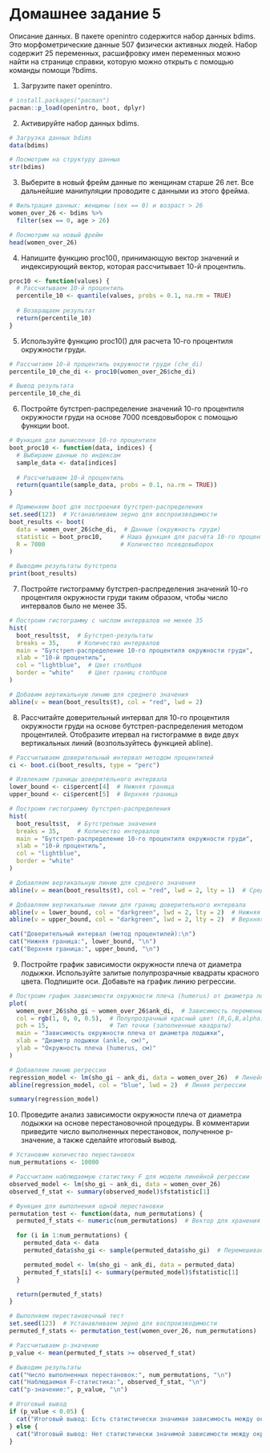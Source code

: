# Домашнее задание 5

Описание данных. В пакете openintro содержится набор данных bdims. Это морфометрические данные 507 физически активных людей. Набор содержит 25 переменных, расшифровку имен переменных можно найти на странице справки, которую можно открыть с помощью команды помощи ?bdims.

1. Загрузите пакет openintro.

```r
# install.packages("pacman")
pacman::p_load(openintro, boot, dplyr)
```

2. Активируйте набор данных bdims.

```r
# Загрузка данных bdims
data(bdims)

# Посмотрим на структуру данных
str(bdims)
```


3. Выберите в новый фрейм данные по женщинам старше 26 лет. Все дальнейшие манипуляции проводите с данными из этого фрейма.

```r
# Фильтрация данных: женщины (sex == 0) и возраст > 26
women_over_26 <- bdims %>%
  filter(sex == 0, age > 26)

# Посмотрим на новый фрейм
head(women_over_26)
```

4. Напишите функцию proc10(), принимающую вектор значений и индексирующий вектор, которая рассчитывает 10-й процентиль.

```r
proc10 <- function(values) {
  # Рассчитываем 10-й процентиль
  percentile_10 <- quantile(values, probs = 0.1, na.rm = TRUE)
  
  # Возвращаем результат
  return(percentile_10)
}
```

5. Используйте функцию proc10() для расчета 10-го процентиля окружности груди.

```r
# Рассчитаем 10-й процентиль окружности груди (che_di)
percentile_10_che_di <- proc10(women_over_26$che_di)

# Вывод результата
percentile_10_che_di
```


6. Постройте бутстреп-распределение значений 10-го процентиля окружности груди на основе 7000 псевдовыборок с помощью функции boot.

```r
# Функция для вычисления 10-го процентиля
boot_proc10 <- function(data, indices) {
  # Выбираем данные по индексам
  sample_data <- data[indices]
  
  # Рассчитываем 10-й процентиль
  return(quantile(sample_data, probs = 0.1, na.rm = TRUE))
}

# Применяем boot для построения бутстреп-распределения
set.seed(123)  # Устанавливаем зерно для воспроизводимости
boot_results <- boot(
  data = women_over_26$che_di,  # Данные (окружность груди)
  statistic = boot_proc10,     # Наша функция для расчёта 10-го процентиля
  R = 7000                     # Количество псевдовыборок
)

# Выводим результаты бутстрепа
print(boot_results)
```

7. Постройте гистограмму бутстреп-распределения значений 10-го процентиля окружности груди таким образом, чтобы число интервалов было не менее 35.

```r
# Построим гистограмму с числом интервалов не менее 35
hist(
  boot_results$t,  # Бутстреп-результаты
  breaks = 35,     # Количество интервалов
  main = "Бутстреп-распределение 10-го процентиля окружности груди",
  xlab = "10-й процентиль",
  col = "lightblue",  # Цвет столбцов
  border = "white"    # Цвет границ столбцов
)

# Добавим вертикальную линию для среднего значения
abline(v = mean(boot_results$t), col = "red", lwd = 2)
```

8. Рассчитайте доверительный интервал для 10-го процентиля окружности груди на основе бутстреп-распределения методом процентилей. Отобразите итервал на гистограмме в виде двух вертикальных линий (возпользуйтесь функцией abline).

```r
# Рассчитываем доверительный интервал методом процентилей
ci <- boot.ci(boot_results, type = "perc")

# Извлекаем границы доверительного интервала
lower_bound <- ci$percent[4]  # Нижняя граница
upper_bound <- ci$percent[5]  # Верхняя граница

# Построим гистограмму бутстреп-распределения
hist(
  boot_results$t,  # Бутстрепные значения
  breaks = 35,     # Количество интервалов
  main = "Бутстреп-распределение 10-го процентиля окружности груди",
  xlab = "10-й процентиль", 
  col = "lightblue",
  border = "white"
)

# Добавляем вертикальную линию для среднего значения
abline(v = mean(boot_results$t), col = "red", lwd = 2, lty = 1)  # Среднее значение

# Добавляем вертикальные линии для границ доверительного интервала
abline(v = lower_bound, col = "darkgreen", lwd = 2, lty = 2)  # Нижняя граница
abline(v = upper_bound, col = "darkgreen", lwd = 2, lty = 2)  # Верхняя граница
```

```r
cat("Доверительный интервал (метод процентилей):\n")
cat("Нижняя граница:", lower_bound, "\n")
cat("Верхняя граница:", upper_bound, "\n")
```

9. Постройте график зависимости окружности плеча от диаметра лодыжки. Используйте залитые полупрозрачные квадраты красного цвета. Подпишите оси. Добавьте на график линию регрессии.

```r
# Построим график зависимости окружности плеча (humerus) от диаметра лодыжки (ankle)
plot(
  women_over_26$sho_gi ~ women_over_26$ank_di,  # Зависимость переменных
  col = rgb(1, 0, 0, 0.5),  # Полупрозрачный красный цвет (R,G,B,alpha)
  pch = 15,                 # Тип точки (заполненные квадраты)
  main = "Зависимость окружности плеча от диаметра лодыжки", 
  xlab = "Диаметр лодыжки (ankle, см)", 
  ylab = "Окружность плеча (humerus, см)"
)

# Добавляем линию регрессии
regression_model <- lm(sho_gi ~ ank_di, data = women_over_26)  # Линейная регрессия
abline(regression_model, col = "blue", lwd = 2)  # Линия регрессии
```
```r
summary(regression_model)
```

10. Проведите анализ зависимости окружности плеча от диаметра лодыжки на основе перестановочной процедуры. В комментарии приведите число выполненных перестановок, полученное p-значение, а также сделайте итоговый вывод.

```r
# Установим количество перестановок
num_permutations <- 10000

# Рассчитаем наблюдаемую статистику F для модели линейной регрессии
observed_model <- lm(sho_gi ~ ank_di, data = women_over_26)
observed_f_stat <- summary(observed_model)$fstatistic[1]

# Функция для выполнения одной перестановки
permutation_test <- function(data, num_permutations) {
  permuted_f_stats <- numeric(num_permutations)  # Вектор для хранения F-статистик

  for (i in 1:num_permutations) {
    permuted_data <- data
    permuted_data$sho_gi <- sample(permuted_data$sho_gi)  # Перемешиваем окружность плеча

    permuted_model <- lm(sho_gi ~ ank_di, data = permuted_data)
    permuted_f_stats[i] <- summary(permuted_model)$fstatistic[1]
  }

  return(permuted_f_stats)
}

# Выполняем перестановочный тест
set.seed(123)  # Устанавливаем зерно для воспроизводимости
permuted_f_stats <- permutation_test(women_over_26, num_permutations)

# Рассчитываем p-значение
p_value <- mean(permuted_f_stats >= observed_f_stat)

# Выводим результаты
cat("Число выполненных перестановок:", num_permutations, "\n")
cat("Наблюдаемая F-статистика:", observed_f_stat, "\n")
cat("p-значение:", p_value, "\n")

# Итоговый вывод
if (p_value < 0.05) {
  cat("Итоговый вывод: Есть статистически значимая зависимость между окружностью плеча и диаметром лодыжки (p < 0.05).\n")
} else {
  cat("Итоговый вывод: Нет статистически значимой зависимости между окружностью плеча и диаметром лодыжки (p >= 0.05).\n")
}
```

